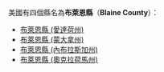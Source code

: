 美國有四個縣名為'''布萊恩縣'''（'''Blaine County'''）：
* [[布萊恩縣_(愛達荷州)|布萊恩縣 (愛達荷州)]]
* [[布萊恩縣_(蒙大拿州)|布萊恩縣 (蒙大拿州)]]
* [[布萊恩縣_(內布拉斯加州)|布萊恩縣 (內布拉斯加州)]]
* [[布萊恩縣_(奧克拉荷馬州)|布萊恩縣 (奧克拉荷馬州)]]
{{disambig|B布萊恩縣|Cat=四字县名消歧义}}